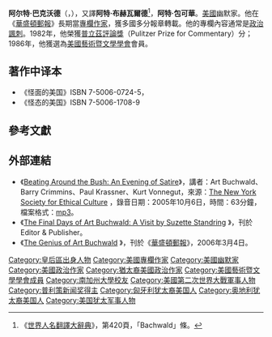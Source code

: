 {{Infobox Person
|name   = 阿尔特·巴克沃德
|image     =
|image_size     = 250px
|caption  =
|birth_date  = {{Birth date|1925|10|20}}
|birth_place = [[美國|美國]][[紐約州|紐約州]][[紐約市|紐約市]]
|death_date  = {{Death date and age|2007|1|17|1925|10|20}}
|death_place = 美國[[華盛頓哥倫比亞特區|華盛頓哥倫比亞特區]]
|occupation     = [[作家|作家]]
|spouse         =
|parents        = 約翰·巴克沃德（父）<!---Joseph Buchwald---><br>海倫（母）<!---Helen--->
|children       =
|religion    = [[猶太教|猶太教]]
}}
'''阿尔特·巴克沃德'''（{{lang-en|'''Art Buchwald'''}}，{{bd|1925年|10月20日|2007年|1月17日|catIdx=Buchwald, Art}}），又譯'''阿特·布赫瓦爾德'''<ref>《[[世界人名翻譯大辭典|世界人名翻譯大辭典]]》，第420頁，「Bachwald」條。</ref>，'''阿特·包可華'''。[[美國|美國]]幽默家。他在《[[華盛頓郵報|華盛頓郵報]]》長期當[[專欄作家|專欄作家]]，獲多國多分報章轉載。他的專欄內容通常是[[政治諷刺|政治諷刺]]。1982年，他榮獲[[普立茲評論獎|普立茲評論獎]]（Pulitzer Prize for Commentary）分；1986年，他獲選為[[美國藝術暨文學學會|美國藝術暨文學學會]]會員。
==著作中译本==
*《怪面的美国》ISBN  7-5006-0724-5，
*《怪态的美国》ISBN 7-5006-1708-9
{{clear}}
==參考文獻==
{{reflist}}

==外部連結==
*《[https://web.archive.org/web/20060427050225/http://nysoundposse.com/2005/10/event-beating-around-bush-evening-of.html?wikipedia Beating Around the Bush: An Evening of Satire]》，講者：Art Buchwald、Barry Crimmins、Paul Krassner、Kurt Vonnegut，來源：[http://www.nysec.org The New York Society for Ethical Culture] {{Wayback|url=http://www.nysec.org/ |date=20190421173002 }}，錄音日期：2005年10月6日，時間：63分鐘，檔案格式：[[mp3|mp3]]。
*《[http://www.editorandpublisher.com/eandp/news/article_display.jsp?vnu_content_id=1002115616 The Final Days of Art Buchwald: A Visit by Suzette Standring] {{Wayback|url=http://www.editorandpublisher.com/eandp/news/article_display.jsp?vnu_content_id=1002115616 |date=20060312200636 }}》，刊於Editor & Publisher。
*《[http://www.washingtonpost.com/wp-dyn/content/article/2006/03/03/AR2006030301614.html The Genius of Art Buchwald] {{Wayback|url=http://www.washingtonpost.com/wp-dyn/content/article/2006/03/03/AR2006030301614.html |date=20210506221914 }}》，刊於《[[華盛頓郵報|華盛頓郵報]]》，2006年3月4日。

{{Authority control}}
{{DEFAULTSORT:Buchwald, Art}}
[[Category:皇后區出身人物|Category:皇后區出身人物]]
[[Category:美國專欄作家|Category:美國專欄作家]]
[[Category:美國幽默家|Category:美國幽默家]]
[[Category:美國政治作家|Category:美國政治作家]]
[[Category:猶太裔美國政治作家|Category:猶太裔美國政治作家]]
[[Category:美國藝術暨文學學會成員|Category:美國藝術暨文學學會成員]]
[[Category:南加州大學校友|Category:南加州大學校友]]
[[Category:美國第二次世界大戰軍事人物|Category:美國第二次世界大戰軍事人物]]
[[Category:普利策新闻奖得主|Category:普利策新闻奖得主]]
[[Category:匈牙利犹太裔美国人|Category:匈牙利犹太裔美国人]]
[[Category:奥地利犹太裔美国人|Category:奥地利犹太裔美国人]]
[[Category:美国犹太军事人物|Category:美国犹太军事人物]]